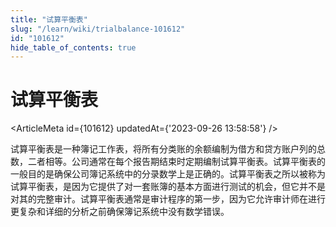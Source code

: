 ```yaml
---
title: "试算平衡表"
slug: "/learn/wiki/trialbalance-101612"
id: "101612"
hide_table_of_contents: true
---
```



# 试算平衡表

<ArticleMeta id={101612} updatedAt={'2023-09-26 13:58:58'} />
<div className='border-solid border-b border-t-0 my-4 border-[var(--ifm-color-gray-300)]' />

试算平衡表是一种簿记工作表，将所有分类账的余额编制为借方和贷方账户列的总数，二者相等。公司通常在每个报告期结束时定期编制试算平衡表。试算平衡表的一般目的是确保公司簿记系统中的分录数学上是正确的。试算平衡表之所以被称为试算平衡表，是因为它提供了对一套账簿的基本方面进行测试的机会，但它并不是对其的完整审计。试算平衡表通常是审计程序的第一步，因为它允许审计师在进行更复杂和详细的分析之前确保簿记系统中没有数学错误。
